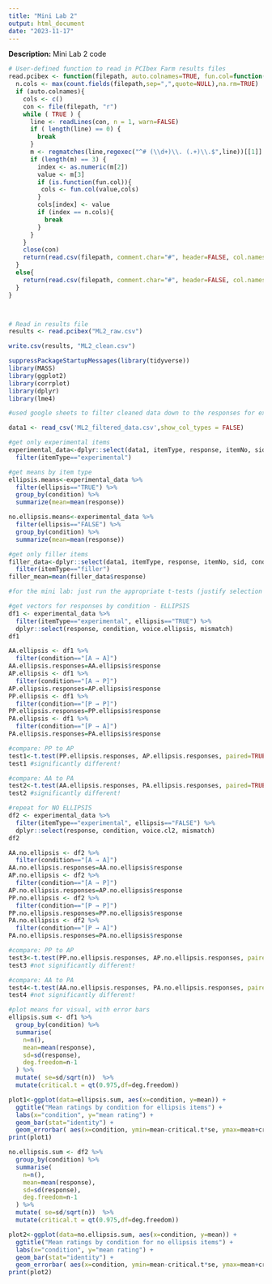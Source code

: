 ```yaml
---
title: "Mini Lab 2"
output: html_document
date: "2023-11-17"
---
```

**Description:**
Mini Lab 2 code

```r

# User-defined function to read in PCIbex Farm results files
read.pcibex <- function(filepath, auto.colnames=TRUE, fun.col=function(col,cols){cols[cols==col]<-paste(col,"Ibex",sep=".");return(cols)}) {
  n.cols <- max(count.fields(filepath,sep=",",quote=NULL),na.rm=TRUE)
  if (auto.colnames){
    cols <- c()
    con <- file(filepath, "r")
    while ( TRUE ) {
      line <- readLines(con, n = 1, warn=FALSE)
      if ( length(line) == 0) {
        break
      }
      m <- regmatches(line,regexec("^# (\\d+)\\. (.+)\\.$",line))[[1]]
      if (length(m) == 3) {
        index <- as.numeric(m[2])
        value <- m[3]
        if (is.function(fun.col)){
         cols <- fun.col(value,cols)
        }
        cols[index] <- value
        if (index == n.cols){
          break
        }
      }
    }
    close(con)
    return(read.csv(filepath, comment.char="#", header=FALSE, col.names=cols))
  }
  else{
    return(read.csv(filepath, comment.char="#", header=FALSE, col.names=seq(1:n.cols)))
  }
}



# Read in results file
results <- read.pcibex("ML2_raw.csv")

write.csv(results, "ML2_clean.csv")

```

``` r
suppressPackageStartupMessages(library(tidyverse))
library(MASS)
library(ggplot2)
library(corrplot)
library(dplyr)
library(lme4)

#used google sheets to filter cleaned data down to the responses for experimental items and fillers, and add columns corresponding to the variables required for Mini Lab 2

data1 <- read_csv('ML2_filtered_data.csv',show_col_types = FALSE)

#get only experimental items
experimental_data<-dplyr::select(data1, itemType, response, itemNo, sid, condition, voice.cl1, voice.cl2, ellipsis, fillerType, mismatch, voice.ellipsis) %>%
  filter(itemType=="experimental")

#get means by item type
ellipsis.means<-experimental_data %>%
  filter(ellipsis=="TRUE") %>%
  group_by(condition) %>%
  summarize(mean=mean(response))

no.ellipsis.means<-experimental_data %>%
  filter(ellipsis=="FALSE") %>%
  group_by(condition) %>%
  summarize(mean=mean(response))

#get only filler items
filler_data<-dplyr::select(data1, itemType, response, itemNo, sid, condition, voice.cl1, voice.cl2, ellipsis, fillerType, mismatch, voice.ellipsis) %>%
  filter(itemType=="filler") 
filler_mean=mean(filler_data$response)

#for the mini lab: just run the appropriate t-tests (justify selection of paired t-test: data is not independent!)

#get vectors for responses by condition - ELLIPSIS
df1 <- experimental_data %>%
  filter(itemType=="experimental", ellipsis=="TRUE") %>%
  dplyr::select(response, condition, voice.ellipsis, mismatch) 
df1

AA.ellipsis <- df1 %>% 
  filter(condition=="[A → A]") 
AA.ellipsis.responses=AA.ellipsis$response
AP.ellipsis <- df1 %>% 
  filter(condition=="[A → P]")
AP.ellipsis.responses=AP.ellipsis$response
PP.ellipsis <- df1 %>% 
  filter(condition=="[P → P]")
PP.ellipsis.responses=PP.ellipsis$response
PA.ellipsis <- df1 %>% 
  filter(condition=="[P → A]") 
PA.ellipsis.responses=PA.ellipsis$response

#compare: PP to AP
test1<-t.test(PP.ellipsis.responses, AP.ellipsis.responses, paired=TRUE)
test1 #significantly different!

#compare: AA to PA
test2<-t.test(AA.ellipsis.responses, PA.ellipsis.responses, paired=TRUE)
test2 #significantly different!

#repeat for NO ELLIPSIS
df2 <- experimental_data %>%
  filter(itemType=="experimental", ellipsis=="FALSE") %>%
  dplyr::select(response, condition, voice.cl2, mismatch) 
df2

AA.no.ellipsis <- df2 %>% 
  filter(condition=="[A → A]") 
AA.no.ellipsis.responses=AA.no.ellipsis$response
AP.no.ellipsis <- df2 %>% 
  filter(condition=="[A → P]")
AP.no.ellipsis.responses=AP.no.ellipsis$response
PP.no.ellipsis <- df2 %>% 
  filter(condition=="[P → P]")
PP.no.ellipsis.responses=PP.no.ellipsis$response
PA.no.ellipsis <- df2 %>% 
  filter(condition=="[P → A]") 
PA.no.ellipsis.responses=PA.no.ellipsis$response

#compare: PP to AP
test3<-t.test(PP.no.ellipsis.responses, AP.no.ellipsis.responses, paired=TRUE)
test3 #not significantly different!

#compare: AA to PA
test4<-t.test(AA.no.ellipsis.responses, PA.no.ellipsis.responses, paired=TRUE)
test4 #not significantly different!

#plot means for visual, with error bars 
ellipsis.sum <- df1 %>%
  group_by(condition) %>%
  summarise( 
    n=n(),
    mean=mean(response),
    sd=sd(response),
    deg.freedom=n-1
  ) %>%
  mutate( se=sd/sqrt(n))  %>%
  mutate(critical.t = qt(0.975,df=deg.freedom))

plot1<-ggplot(data=ellipsis.sum, aes(x=condition, y=mean)) +
  ggtitle("Mean ratings by condition for ellipsis items") +
  labs(x="condition", y="mean rating") +
  geom_bar(stat="identity") +
  geom_errorbar( aes(x=condition, ymin=mean-critical.t*se, ymax=mean+critical.t*se), width=0.4, alpha=0.9) 
print(plot1)

no.ellipsis.sum <- df2 %>%
  group_by(condition) %>%
  summarise( 
    n=n(),
    mean=mean(response),
    sd=sd(response),
    deg.freedom=n-1
  ) %>%
  mutate( se=sd/sqrt(n))  %>%
  mutate(critical.t = qt(0.975,df=deg.freedom))

plot2<-ggplot(data=no.ellipsis.sum, aes(x=condition, y=mean)) +
  ggtitle("Mean ratings by condition for no ellipsis items") +
  labs(x="condition", y="mean rating") +
  geom_bar(stat="identity") +
  geom_errorbar( aes(x=condition, ymin=mean-critical.t*se, ymax=mean+critical.t*se), width=0.4, alpha=0.9) 
print(plot2)

```
